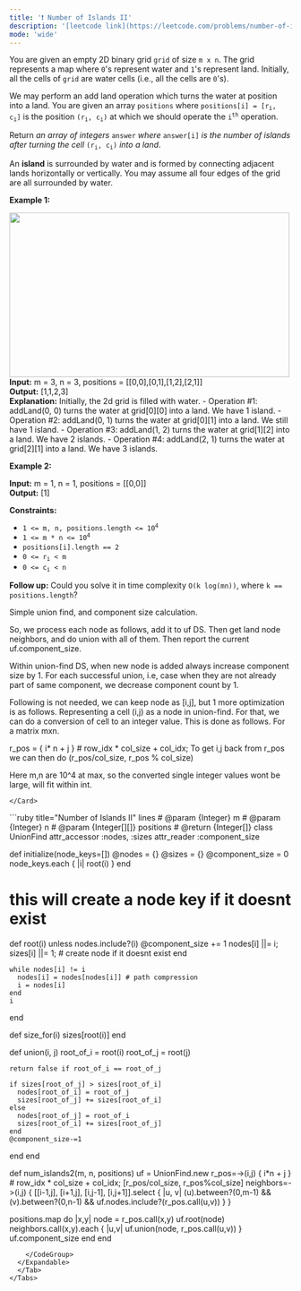 ```yaml
---
title: '❗️ Number of Islands II'
description: '[leetcode link](https://leetcode.com/problems/number-of-islands-ii/description/)'
mode: 'wide'
---
```

<Tabs>
  <Tab title="Question" icon="circle-question" iconType="regular">
    <Card>
      <p>You are given an empty 2D binary grid <code>grid</code> of size <code>m x n</code>. The grid represents a map where <code>0</code>&#39;s represent water and <code>1</code>&#39;s represent land. Initially, all the cells of <code>grid</code> are water cells (i.e., all the cells are <code>0</code>&#39;s).</p>  <p>We may perform an add land operation which turns the water at position into a land. You are given an array <code>positions</code> where <code>positions[i] = [r<sub>i</sub>, c<sub>i</sub>]</code> is the position <code>(r<sub>i</sub>, c<sub>i</sub>)</code> at which we should operate the <code>i<sup>th</sup></code> operation.</p>  <p>Return <em>an array of integers</em> <code>answer</code> <em>where</em> <code>answer[i]</code> <em>is the number of islands after turning the cell</em> <code>(r<sub>i</sub>, c<sub>i</sub>)</code> <em>into a land</em>.</p>  <p>An <strong>island</strong> is surrounded by water and is formed by connecting adjacent lands horizontally or vertically. You may assume all four edges of the grid are all surrounded by water.</p>   <p><strong class="example">Example 1:</strong></p> <img alt="" src="https://assets.leetcode.com/uploads/2021/03/10/tmp-grid.jpg" style="width: 500px; height: 294px;" />  <strong>Input:</strong> m = 3, n = 3, positions = [[0,0],[0,1],[1,2],[2,1]] <br/> <strong>Output:</strong> [1,1,2,3] <br/> <strong>Explanation:</strong> Initially, the 2d grid is filled with water. - Operation #1: addLand(0, 0) turns the water at grid[0][0] into a land. We have 1 island. - Operation #2: addLand(0, 1) turns the water at grid[0][1] into a land. We still have 1 island. - Operation #3: addLand(1, 2) turns the water at grid[1][2] into a land. We have 2 islands. - Operation #4: addLand(2, 1) turns the water at grid[2][1] into a land. We have 3 islands.   <p><strong class="example">Example 2:</strong></p>   <strong>Input:</strong> m = 1, n = 1, positions = [[0,0]] <br/> <strong>Output:</strong> [1]    <p><strong>Constraints:</strong></p>  <ul>  <li><code>1 &lt;= m, n, positions.length &lt;= 10<sup>4</sup></code></li>  <li><code>1 &lt;= m * n &lt;= 10<sup>4</sup></code></li>  <li><code>positions[i].length == 2</code></li>  <li><code>0 &lt;= r<sub>i</sub> &lt; m</code></li>  <li><code>0 &lt;= c<sub>i</sub> &lt; n</code></li> </ul>   <p><strong>Follow up:</strong> Could you solve it in time complexity <code>O(k log(mn))</code>, where <code>k == positions.length</code>?</p> 
    </Card>
  </Tab>
  <Tab title="Solution" icon="lightbulb" iconType="regular" >
    <Card>
      Simple union find, and component size calculation. 

So, we process each node as follows, add it to uf DS. Then get land node neighbors, and do union with all of them. Then report the current uf.component_size.

Within union-find DS, when new node is added always increase component size by 1. For each successful union, i.e, case when they are not already part of same component, we decrease component count by 1.

Following is not needed, we can keep node as [i,j], but 1 more optimization is as follows.
Representing a cell (i,j) as a node in union-find. For that, we can do a conversion of cell to an integer value. This is done as follows. For a matrix mxn.

r_pos = { i* n + j } # row_idx * col_size + col_idx;
To get i,j back from r_pos we can then do (r_pos/col_size, r_pos % col_size)

Here m,n are 10^4 at max, so the converted single integer values wont be large, will fit within int.






    </Card>
  <Expandable title="code">
    <CodeGroup dropdown>
```ruby title="Number of Islands II" lines
# @param {Integer} m
# @param {Integer} n
# @param {Integer[][]} positions
# @return {Integer[]}
class UnionFind
  attr_accessor :nodes, :sizes
  attr_reader :component_size

  def initialize(node_keys=[])
    @nodes = {}
    @sizes = {}
    @component_size = 0
    node_keys.each { |i| root(i) }
  end

  # this will create a node key if it doesnt exist
  def root(i)
    unless nodes.include?(i)
      @component_size += 1
      nodes[i] ||= i; sizes[i] ||= 1; # create node if it doesnt exist
    end

    while nodes[i] != i
      nodes[i] = nodes[nodes[i]] # path compression
      i = nodes[i]
    end
    i
  end

  def size_for(i)
    sizes[root(i)]
  end

  def union(i, j)
    root_of_i = root(i)
    root_of_j = root(j)

    return false if root_of_i == root_of_j

    if sizes[root_of_j] > sizes[root_of_i]
      nodes[root_of_i] = root_of_j
      sizes[root_of_j] += sizes[root_of_i]
    else
      nodes[root_of_j] = root_of_i
      sizes[root_of_i] += sizes[root_of_j]
    end
    @component_size-=1
  end
end

def num_islands2(m, n, positions)
  uf = UnionFind.new
  r_pos=->(i,j) { i*n + j } # row_idx * col_size + col_idx; [r_pos/col_size, r_pos%col_size]
  neighbors=->(i,j) { 
    [[i-1,j], [i+1,j], [i,j-1], [i,j+1]].select { |u, v| (u).between?(0,m-1) && (v).between?(0,n-1) && uf.nodes.include?(r_pos.call(u,v)) }
  }

  positions.map do |x,y|
    node = r_pos.call(x,y)
    uf.root(node)
    neighbors.call(x,y).each { |u,v| uf.union(node, r_pos.call(u,v)) }
    uf.component_size
  end
end
```
    </CodeGroup>
  </Expandable>
  </Tab>
</Tabs>